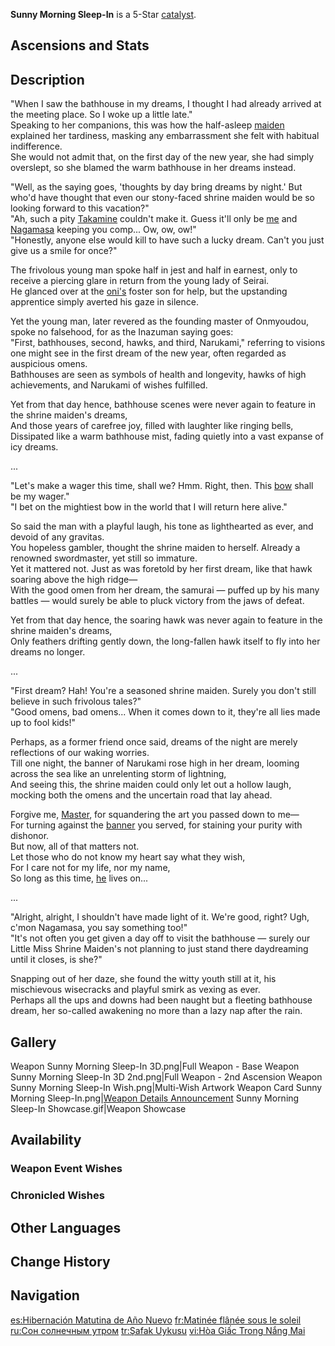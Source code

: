 {{Weapon Infobox
|id             = 14518
|image          = <gallery>
Weapon Sunny Morning Sleep-In.png|Base
Weapon Sunny Morning Sleep-In 2nd.png|2nd Ascension
</gallery>
|type           = Catalyst
|quality        = 5
|series         = 
|obtain         = Weapon Event Wishes
|releaseDate    = 2025-02-12
|base_atk       = 44b
|2nd_stat_type  = Elemental Mastery
|2nd_stat       = 58
|passive        = Bathhouses, Hawks, and Narukami
|effect         = [[Elemental Mastery]] increases by (var1) for 6s after triggering [[Swirl]]. Elemental Mastery increases by (var2) for 9s after the wielder's [[Elemental Skill]] hits an opponent. Elemental Mastery increases by (var3) for 30s after the wielder's [[Elemental Burst]] hits an opponent.
|eff_rank1_var1 = 120
|eff_rank2_var1 = 150
|eff_rank3_var1 = 180
|eff_rank4_var1 = 210
|eff_rank5_var1 = 240
|eff_rank1_var2 = 96
|eff_rank2_var2 = 120
|eff_rank3_var2 = 144
|eff_rank4_var2 = 168
|eff_rank5_var2 = 192
|eff_rank1_var3 = 32
|eff_rank2_var3 = 40
|eff_rank3_var3 = 48
|eff_rank4_var3 = 56
|eff_rank5_var3 = 64
|eff_att1       = Elemental Mastery
}}
{{Description|A bell lantern forged from purple jade. They say it brings sweet dreams when placed beside one's pillow.}}
'''Sunny Morning Sleep-In''' is a 5-Star [[catalyst]].

==Ascensions and Stats==
{{Weapon Ascensions and Stats}}
<!--
==Gameplay Notes==
-->
==Description==
"When I saw the bathhouse in my dreams, I thought I had already arrived at the meeting place. So I woke up a little late."<br> 
Speaking to her companions, this was how the half-asleep [[Asase Hibiki|maiden]] explained her tardiness, masking any embarrassment she felt with habitual indifference.<br> 
She would not admit that, on the first day of the new year, she had simply overslept, so she blamed the warm bathhouse in her dreams instead.

"Well, as the saying goes, 'thoughts by day bring dreams by night.' But who'd have thought that even our stony-faced shrine maiden would be so looking forward to this vacation?"<br> 
"Ah, such a pity [[Takamine the Mistsplitter|Takamine]] couldn't make it. Guess it'll only be [[Kamuna Harunosuke|me]] and [[Mikoshi Nagamasa|Nagamasa]] keeping you comp... Ow, ow, ow!"<br> 
"Honestly, anyone else would kill to have such a lucky dream. Can't you just give us a smile for once?"

The frivolous young man spoke half in jest and half in earnest, only to receive a piercing glare in return from the young lady of Seirai.<br> 
He glanced over at the [[Mikoshi Chiyo|oni's]] foster son for help, but the upstanding apprentice simply averted his gaze in silence.

Yet the young man, later revered as the founding master of Onmyoudou, spoke no falsehood, for as the Inazuman saying goes:<br> 
"First, bathhouses, second, hawks, and third, Narukami," referring to visions one might see in the first dream of the new year, often regarded as auspicious omens.<br> 
Bathhouses are seen as symbols of health and longevity, hawks of high achievements, and Narukami of wishes fulfilled.

Yet from that day hence, bathhouse scenes were never again to feature in the shrine maiden's dreams,<br> 
And those years of carefree joy, filled with laughter like ringing bells,<br> 
Dissipated like a warm bathhouse mist, fading quietly into a vast expanse of icy dreams.

...

"Let's make a wager this time, shall we? Hmm. Right, then. This [[Thundering Pulse|bow]] shall be my wager."<br> 
"I bet on the mightiest bow in the world that I will return here alive."

So said the man with a playful laugh, his tone as lighthearted as ever, and devoid of any gravitas.<br> 
You hopeless gambler, thought the shrine maiden to herself. Already a renowned swordmaster, yet still so immature.<br> 
Yet it mattered not. Just as was foretold by her first dream, like that hawk soaring above the high ridge—<br> 
With the good omen from her dream, the samurai — puffed up by his many battles — would surely be able to pluck victory from the jaws of defeat.

Yet from that day hence, the soaring hawk was never again to feature in the shrine maiden's dreams,<br> 
Only feathers drifting gently down, the long-fallen hawk itself to fly into her dreams no longer.

...

"First dream? Hah! You're a seasoned shrine maiden. Surely you don't still believe in such frivolous tales?"<br> 
"Good omens, bad omens... When it comes down to it, they're all lies made up to fool kids!"

Perhaps, as a former friend once said, dreams of the night are merely reflections of our waking worries.<br> 
Till one night, the banner of Narukami rose high in her dream, looming across the sea like an unrelenting storm of lightning,<br> 
And seeing this, the shrine maiden could only let out a hollow laugh, mocking both the omens and the uncertain road that lay ahead.

Forgive me, [[Kitsune Saiguu|Master]], for squandering the art you passed down to me—<br> 
For turning against the [[Raiden Shogun|banner]] you served, for staining your purity with dishonor.<br> 
But now, all of that matters not.<br> 
Let those who do not know my heart say what they wish,<br> 
For I care not for my life, nor my name,<br> 
So long as this time, [[Ako Domeki|he]] lives on...

...

"Alright, alright, I shouldn't have made light of it. We're good, right? Ugh, c'mon Nagamasa, you say something too!"<br> 
"It's not often you get given a day off to visit the bathhouse — surely our Little Miss Shrine Maiden's not planning to just stand there daydreaming until it closes, is she?"

Snapping out of her daze, she found the witty youth still at it, his mischievous wisecracks and playful smirk as vexing as ever.<br> 
Perhaps all the ups and downs had been naught but a fleeting bathhouse dream, her so-called awakening no more than a lazy nap after the rain. 
<!--
==Lore==
--><!--
==Preview==
{{Preview
|file    = 
|caption = 
}}
-->
==Gallery==
<gallery>
Weapon Sunny Morning Sleep-In 3D.png|Full Weapon - Base
Weapon Sunny Morning Sleep-In 3D 2nd.png|Full Weapon - 2nd Ascension
Weapon Sunny Morning Sleep-In Wish.png|Multi-Wish Artwork
Weapon Card Sunny Morning Sleep-In.png|[https://www.hoyolab.com/article/36910564 Weapon Details Announcement]
Sunny Morning Sleep-In Showcase.gif|Weapon Showcase
</gallery>

==Availability==
===Weapon Event Wishes===
{{Featured}}

===Chronicled Wishes===
{{Featured|chronicled=1}}
<!--
==Trivia==
-->
==Other Languages==
{{Other Languages
|1_en       = Sunny Morning Sleep-In
|1_zhs      = 寝正月初晴
|1_zhs_rm   = 
|1_zht      = 寢正月初晴
|1_zht_rm   = 
|1_zh_tl    = 
|1_ja       = 寝正月の初晴
|1_ja_rm    = 
|1_ja_tl    = 
|1_ko       = 나른한 새해
|1_ko_tl    = 
|1_es       = Hibernación Matutina de Año Nuevo
|1_es_tl    = New Year's Morning Hibernation
|1_fr       = Matinée flânée sous le soleil
|1_fr_tl    = Morning Stroll Under the Sun
|1_ru       = Сон солнечным утром
|1_ru_tl    = 
|1_th       = Sunny Morning Sleep-In
|1_vi       = Hòa Giấc Trong Nắng Mai
|1_vi_tl    = 
|1_de       = Frühjahrsschlaf
|1_de_tl    = Spring Sleep
|1_id       = Sunny Morning Sleep-In
|1_pt       = Hibernação Matinal do Ano Novo
|1_pt_tl    = 
|1_tr       = Şafak Uykusu
|1_tr_tl    = 
|1_it       = Sonnellino mattutino
|1_it_tl    = 

|2_en       = Bathhouses, Hawks, and Narukami
|2_zhs      = 一汤二鹰三鸣神
|2_zhs_rm   = 
|2_zht      = 一湯二鷹三鳴神
|2_zht_rm   = 
|2_zh_tl    = 
|2_ja       = 一湯二鷹三鳴神
|2_ja_rm    = 
|2_ja_tl    = 
|2_ko       = 온천과 매 그리고 나루카미
|2_ko_tl    = 
|2_es       = Balneario, halcón, Narukami
|2_es_tl    = Bathhouse, Hawk, Narukami
|2_fr       = Bains, faucons et enfin Narukami
|2_fr_tl    = Bathhouses, Falcons, and Finally Narukami
|2_ru       = Бани, ястребы и Наруками
|2_ru_tl    = 
|2_th       = Bathhouses, Hawks, and Narukami
|2_vi       = Phòng Tắm Hơi, Chim Ưng, và Narukami
|2_vi_tl    = 
|2_de       = Badehäuser, Falken und Narukami
|2_de_tl    = Bathhouses, Hawks, and Narukami
|2_id       = Bathhouses, Hawks, and Narukami
|2_pt       = Narukami Um, Dois, Três
|2_pt_tl    = 
|2_tr       = Hamamlar, Şahinler ve Narukami
|2_tr_tl    = 
|2_it       = Terme, falchi e Narukami
|2_it_tl    = 
}}

==Change History==
{{Change History|5.4}}

==Navigation==
<!--{{Weapons by Series Navbox|Series name}}-->
{{Weapon Navbox|Catalysts}}

[[es:Hibernación Matutina de Año Nuevo]]
[[fr:Matinée flânée sous le soleil]]
[[ru:Сон солнечным утром]]
[[tr:Şafak Uykusu]]
[[vi:Hòa Giấc Trong Nắng Mai]]